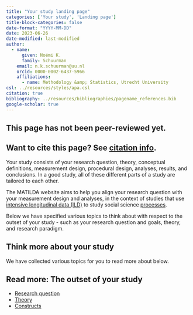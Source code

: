 ```yaml
---
title: "Your study landing page"
categories: ['Your study', 'Landing page']
title-block-categories: false
date-format: "YYYY-MM-DD"
date: 2023-06-26
date-modified: last-modified
author:
  - name:
      given: Noémi K.
      family: Schuurman
    email: n.k.schuurman@uu.nl
    orcid: 0000-0002-6437-5966
    affiliations:
      - name: Methodology &amp; Statistics, Utrecht University
csl: ../resources/styles/apa.csl
citation: true
bibliography: ../resources/bibliographies/pagename_references.bib
google-scholar: true
---
```


::: callout-caution
## This page has not been peer-reviewed yet.
:::

::: callout-note
## Want to cite this page? See [citation info](your-study.html#citation).
:::

Your study consists of your research question, theory, conceptual definitions, measurement design, procedural design, analyses, results, and conclusions. In a good study, all of these different parts of a study are tailored to each other. 

The MATILDA website aims to help you align your research question with your measurement design and analyses, in the context of studies that use [intensive longitudinal data (ILD)](../intensive-longitudinal-data.qmd) to study social science [processes](../processes.qmd). 

Below we have specified various topics to think about with respect to the outset of your study - such as your research question and goals, theory, and research paradigm. 

## Think more about your study

We have collected various topics for you to read more about below.

::: {.callout-note collapse="false"}
## Read more: The outset of your study
-   [Research question](research-question.qmd)
-   [Theory](theory.qmd)
-   [Constructs](constructs.qmd)
:::

